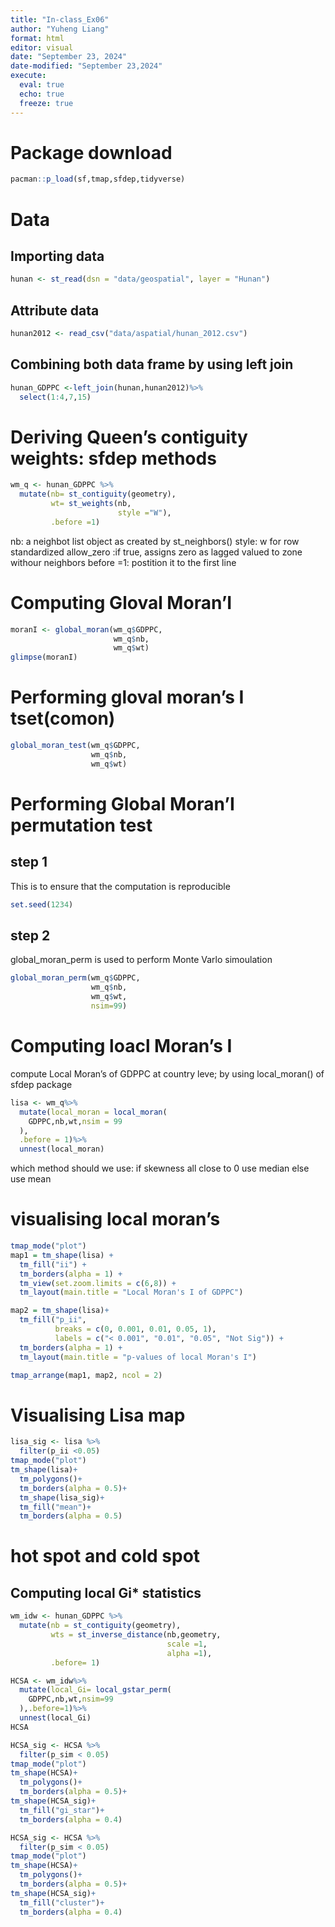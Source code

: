 ```yaml
---
title: "In-class_Ex06"
author: "Yuheng Liang"
format: html
editor: visual
date: "September 23, 2024"
date-modified: "September 23,2024"
execute: 
  eval: true
  echo: true
  freeze: true
---
```


# Package download

```r
pacman::p_load(sf,tmap,sfdep,tidyverse)
```

# Data

## Importing data

```r
hunan <- st_read(dsn = "data/geospatial", layer = "Hunan")
```

## Attribute data

```r
hunan2012 <- read_csv("data/aspatial/hunan_2012.csv")
```

## Combining both data frame by using left join

```r
hunan_GDPPC <-left_join(hunan,hunan2012)%>%
  select(1:4,7,15)
```

# Deriving Queen's contiguity weights: sfdep methods

```r
wm_q <- hunan_GDPPC %>%
  mutate(nb= st_contiguity(geometry),
         wt= st_weights(nb,
                        style ="W"),
         .before =1)
```

nb: a neighbot list object as created by st_neighbors() style: w for row standardized allow_zero :if true, assigns zero as lagged valued to zone withour neighbors before =1: postition it to the first line

# Computing Gloval Moran'I

```r
moranI <- global_moran(wm_q$GDPPC,
                       wm_q$nb,
                       wm_q$wt)
glimpse(moranI)
```

# Performing gloval moran's I tset(comon)

```r
global_moran_test(wm_q$GDPPC,
                  wm_q$nb,
                  wm_q$wt)
```

# Performing Global Moran'I permutation test

## step 1

This is to ensure that the computation is reproducible

```r
set.seed(1234)
```

## step 2

global_moran_perm is used to perform Monte Varlo simoulation

```r
global_moran_perm(wm_q$GDPPC,
                  wm_q$nb,
                  wm_q$wt,
                  nsim=99)
```

# Computing loacl Moran's I

compute Local Moran's of GDPPC at country leve; by using local_moran() of sfdep package

```r
lisa <- wm_q%>%
  mutate(local_moran = local_moran(
    GDPPC,nb,wt,nsim = 99
  ),
  .before = 1)%>%
  unnest(local_moran)
```

which method should we use: if skewness all close to 0 use median else use mean

# visualising local moran's

```r
tmap_mode("plot")
map1 = tm_shape(lisa) +
  tm_fill("ii") +
  tm_borders(alpha = 1) +
  tm_view(set.zoom.limits = c(6,8)) +
  tm_layout(main.title = "Local Moran's I of GDPPC")

map2 = tm_shape(lisa)+
  tm_fill("p_ii", 
          breaks = c(0, 0.001, 0.01, 0.05, 1), 
          labels = c("< 0.001", "0.01", "0.05", "Not Sig")) +
  tm_borders(alpha = 1) +
  tm_layout(main.title = "p-values of local Moran's I")

tmap_arrange(map1, map2, ncol = 2)
```

# Visualising Lisa map

```r
lisa_sig <- lisa %>%
  filter(p_ii <0.05)
tmap_mode("plot")
tm_shape(lisa)+
  tm_polygons()+
  tm_borders(alpha = 0.5)+
  tm_shape(lisa_sig)+
  tm_fill("mean")+
  tm_borders(alpha = 0.5)
```

# hot spot and cold spot

## Computing local Gi\* statistics

```r
wm_idw <- hunan_GDPPC %>%
  mutate(nb = st_contiguity(geometry),
         wts = st_inverse_distance(nb,geometry,
                                   scale =1,
                                   alpha =1),
         .before= 1)
```

```r
HCSA <- wm_idw%>%
  mutate(local_Gi= local_gstar_perm(
    GDPPC,nb,wt,nsim=99
  ),.before=1)%>%
  unnest(local_Gi)
HCSA
```

```r
HCSA_sig <- HCSA %>%
  filter(p_sim < 0.05)
tmap_mode("plot")
tm_shape(HCSA)+
  tm_polygons()+
  tm_borders(alpha = 0.5)+
tm_shape(HCSA_sig)+
  tm_fill("gi_star")+
  tm_borders(alpha = 0.4)
```

```r
HCSA_sig <- HCSA %>%
  filter(p_sim < 0.05)
tmap_mode("plot")
tm_shape(HCSA)+
  tm_polygons()+
  tm_borders(alpha = 0.5)+
tm_shape(HCSA_sig)+
  tm_fill("cluster")+
  tm_borders(alpha = 0.4)
```
